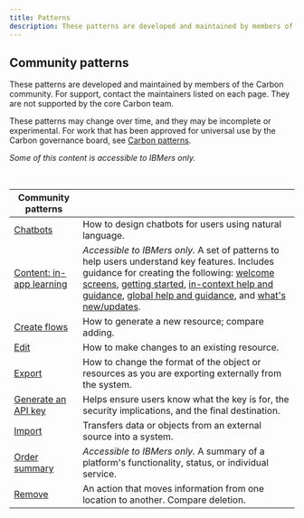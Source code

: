 ```yaml
---
title: Patterns
description: These patterns are developed and maintained by members of the Carbon community.
---
```


## Community patterns

These patterns are developed and maintained by members of the Carbon community. For support, contact the maintainers listed on each page. They are not supported by the core Carbon team.

These patterns may change over time, and they may be incomplete or experimental. For work that has been approved for universal use by the Carbon governance board, see [Carbon patterns](/patterns/overview).

_Some of this content is accessible to IBMers only._

<br />

| Community patterns                                                                                                                     |                                                                                                                                                                                                                                                                                                                                                                                                                                                                                                                                                                                                                                                                                             |
| -------------------------------------------------------------------------------------------------------------------------------------- | ------------------------------------------------------------------------------------------------------------------------------------------------------------------------------------------------------------------------------------------------------------------------------------------------------------------------------------------------------------------------------------------------------------------------------------------------------------------------------------------------------------------------------------------------------------------------------------------------------------------------------------------------------------------------------------------- |
| [Chatbots](/community/patterns/chatbot/overview)                                                                                       | How to design chatbots for users using natural language.                                                                                                                                                                                                                                                                                                                                                                                                                                                                                                                                                                                                                                    |
| [Content: in-app learning](https://pages.github.ibm.com/watson-health/docs/guidelines/content-design/using-the-adoption-patterns.html) | _Accessible to IBMers only._ A set of patterns to help users understand key features. Includes guidance for creating the following: [welcome screens](https://pages.github.ibm.com/Watson-Health/components/welcome-screen/overview.html), [getting started](https://pages.github.ibm.com/Watson-Health/components/getting-started/overview.html), [in-context help and guidance](https://pages.github.ibm.com/Watson-Health/components/in-context-help/overview.html), [global help and guidance](https://pages.github.ibm.com/Watson-Health/components/global-help/overview.html), and [what's new/updates](https://pages.github.ibm.com/Watson-Health/components/updates/overview.html). |
| [Create flows](/community/patterns/create-flows)                                                                                       | How to generate a new resource; compare adding.                                                                                                                                                                                                                                                                                                                                                                                                                                                                                                                                                                                                                                             |
| [Edit](/community/patterns/edit-pattern)                                                                                               | How to make changes to an existing resource.                                                                                                                                                                                                                                                                                                                                                                                                                                                                                                                                                                                                                                                |
| [Export](/community/patterns/export-pattern)                                                                                           | How to change the format of the object or resources as you are exporting externally from the system.                                                                                                                                                                                                                                                                                                                                                                                                                                                                                                                                                                                        |
| [Generate an API key](/community/patterns/generate-an-api-key)                                                                         | Helps ensure users know what the key is for, the security implications, and the final destination.                                                                                                                                                                                                                                                                                                                                                                                                                                                                                                                                                                                          |
| [Import](/community/patterns/import-pattern)                                                                                           | Transfers data or objects from an external source into a system.                                                                                                                                                                                                                                                                                                                                                                                                                                                                                                                                                                                                                            |
| [Order summary](https://pages.github.ibm.com/CDAI-design/CDAI-design-website/patterns/order-summary/usage)                             | _Accessible to IBMers only._ A summary of a platform's functionality, status, or individual service.                                                                                                                                                                                                                                                                                                                                                                                                                                                                                                                                                                                        |
| [Remove](/community/patterns/remove-pattern)                                                                                           | An action that moves information from one location to another. Compare deletion.                                                                                                                                                                                                                                                                                                                                                                                                                                                                                                                                                                                                            |
